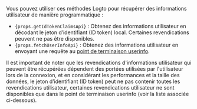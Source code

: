 Vous pouvez utiliser ces méthodes Logto pour récupérer des informations utilisateur de manière programmatique :

- <code>{props.getIdTokenClaimsApi}</code> : Obtenez des informations utilisateur en décodant le
  jeton d’identifiant (ID token) local. Certaines revendications peuvent ne pas être disponibles.
- <code>{props.fetchUserInfoApi}</code> : Obtenez des informations utilisateur en envoyant une
  requête au [point de terminaison
  userinfo](https://openid.net/specs/openid-connect-core-1_0.html#UserInfo).

Il est important de noter que les revendications d'informations utilisateur qui peuvent être récupérées dépendent des portées utilisées par l'utilisateur lors de la connexion, et en considérant les performances et la taille des données, le jeton d’identifiant (ID token) peut ne pas contenir toutes les revendications utilisateur, certaines revendications utilisateur ne sont disponibles que dans le point de terminaison userinfo (voir la liste associée ci-dessous).
